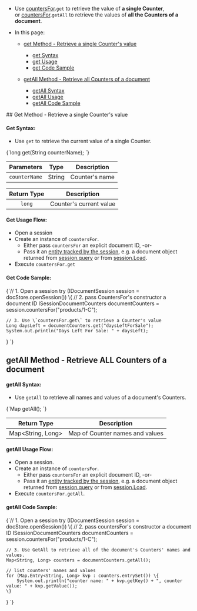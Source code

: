 
<Admonition type="note" title="">

* Use [countersFor](../../../client-api/session/counters/overview.mdx#counter-methods-and-the--object).`get` to retrieve the value of **a single Counter**,  
  or [countersFor](../../../client-api/session/counters/overview.mdx#counter-methods-and-the--object).`getAll` to retrieve the values of **all the Counters of a document**.  

* In this page:  

  * [get Method - Retrieve a single Counter's value](../../../client-api/session/counters/retrieve-counter-values.mdx#get-method---retrieve-a-single-counter)  
      - [get Syntax](../../../client-api/session/counters/retrieve-counter-values.mdx#get-syntax)  
      - [get Usage](../../../client-api/session/counters/retrieve-counter-values.mdx#get-usage-flow)  
      - [get Code Sample](../../../client-api/session/counters/retrieve-counter-values.mdx#get-code-sample)  

  * [getAll Method - Retrieve all Counters of a document](../../../client-api/session/counters/retrieve-counter-values.mdx#getall-method---retrieve-all-counters-of-a-document)  
      - [getAll Syntax](../../../client-api/session/counters/retrieve-counter-values.mdx#getall-syntax)  
      - [getAll Usage](../../../client-api/session/counters/retrieve-counter-values.mdx#getall-usage-flow)  
      - [getAll Code Sample](../../../client-api/session/counters/retrieve-counter-values.mdx#getall-code-sample)
</Admonition>
## Get Method - Retrieve a single Counter's value

#### Get Syntax:

* Use `get` to retrieve the current value of a single Counter.  

<TabItem value="Get-definition" label="Get-definition">
<CodeBlock language="java">
{`long get(String counterName);
`}
</CodeBlock>
</TabItem>

| Parameters | Type | Description |
|:-------------:|:-------------:|:-------------:|
| `counterName` |  String | Counter's name |

| Return Type | Description |
|:-------------:|:-------------:|
| `long` | Counter's current value |

#### Get Usage Flow:

  * Open a session  
  * Create an instance of `countersFor`.  
      * Either pass `countersFor` an explicit document ID, -or-  
      * Pass it an [entity tracked by the session](../../../client-api/session/loading-entities.mdx), e.g. a document object returned from [session.query](../../../client-api/session/querying/how-to-query.mdx) or from [session.Load](../../../client-api/session/loading-entities.mdx#load).  
  * Execute `countersFor.get`

<Admonition type="note" title="">

#### Get Code Sample:

<TabItem value="counters_region_Get" label="counters_region_Get">
<CodeBlock language="java">
{`// 1. Open a session
try (IDocumentSession session = docStore.openSession()) \{
    // 2. pass CountersFor's constructor a document ID
    ISessionDocumentCounters documentCounters = session.countersFor("products/1-C");

    // 3. Use \`countersFor.get\` to retrieve a Counter's value
    Long daysLeft = documentCounters.get("daysLeftForSale");
    System.out.println("Days Left For Sale: " + daysLeft);
\}
`}
</CodeBlock>
</TabItem>
</Admonition>

## getAll Method - Retrieve ALL Counters of a document

#### getAll Syntax:

* Use `getAll` to retrieve all names and values of a document's Counters.  

<TabItem value="getAll-definition" label="getAll-definition">
<CodeBlock language="java">
{`Map<String, Long> getAll();
`}
</CodeBlock>
</TabItem>

| Return Type |Description |
|:-------------:|:-------------:|
| Map&lt;String, Long&gt; | Map of Counter names and values |

#### getAll Usage Flow:

* Open a session.
* Create an instance of `countersFor`.  
   * Either pass `countersFor` an explicit document ID, -or-  
   * Pass it an [entity tracked by the session](../../../client-api/session/loading-entities.mdx), e.g. a document object returned from [session.query](../../../client-api/session/querying/how-to-query.mdx) or from [session.Load](../../../client-api/session/loading-entities.mdx#load).  
* Execute `countersFor.getAll`.

<Admonition type="note" title="">

#### getAll Code Sample:
<TabItem value="counters_region_GetAll" label="counters_region_GetAll">
<CodeBlock language="java">
{`// 1. Open a session
try (IDocumentSession session = docStore.openSession()) \{
    // 2. pass countersFor's constructor a document ID
    ISessionDocumentCounters documentCounters = session.countersFor("products/1-C");

    // 3. Use GetAll to retrieve all of the document's Counters' names and values.
    Map<String, Long> counters = documentCounters.getAll();

    // list counters' names and values
    for (Map.Entry<String, Long> kvp : counters.entrySet()) \{
        System.out.println("counter name: " + kvp.getKey() + ", counter value: " + kvp.getValue());
    \}
\}
`}
</CodeBlock>
</TabItem>
</Admonition>




